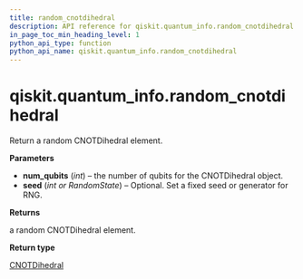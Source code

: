 ```yaml
---
title: random_cnotdihedral
description: API reference for qiskit.quantum_info.random_cnotdihedral
in_page_toc_min_heading_level: 1
python_api_type: function
python_api_name: qiskit.quantum_info.random_cnotdihedral
---
```


# qiskit.quantum\_info.random\_cnotdihedral

<Function id="qiskit.quantum_info.random_cnotdihedral" isDedicatedPage={true} github="https://github.com/qiskit/qiskit/tree/stable/0.22/qiskit/quantum_info/operators/dihedral/random.py" signature="random_cnotdihedral(num_qubits, seed=None)">
  Return a random CNOTDihedral element.

  **Parameters**

  *   **num\_qubits** (*int*) – the number of qubits for the CNOTDihedral object.
  *   **seed** (*int or RandomState*) – Optional. Set a fixed seed or generator for RNG.

  **Returns**

  a random CNOTDihedral element.

  **Return type**

  [CNOTDihedral](qiskit.quantum_info.CNOTDihedral "qiskit.quantum_info.CNOTDihedral")
</Function>

